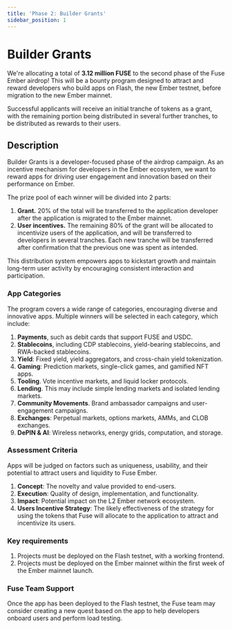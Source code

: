 ```yaml
---
title: 'Phase 2: Builder Grants'
sidebar_position: 1
---
```


# Builder Grants

We're allocating a total of **3.12 million FUSE** to the second phase of the Fuse Ember airdrop! This will be a bounty program designed to attract and reward developers who build apps on Flash, the new Ember testnet, before migration to the new Ember mainnet. 

Successful applicants will receive an initial tranche of tokens as a grant, with the remaining portion being distributed in several further tranches, to be distributed as rewards to their users.

## Description

Builder Grants is a developer-focused phase of the airdrop campaign. As an incentive mechanism for developers in the Ember ecosystem, we want to reward apps for driving user engagement and innovation based on their performance on Ember.

The prize pool of each winner will be divided into 2 parts:

1. **Grant.** 20% of the total will be transferred to the application developer after the application is migrated to the Ember mainnet.
2. **User incentives.** The remaining 80% of the grant will be allocated to incentivize users of the application, and will be transferred to developers in several tranches. Each new tranche will be transferred after confirmation that the previous one was spent as intended.

This distribution system empowers apps to kickstart growth and maintain long-term user activity by encouraging consistent interaction and participation.

### App Categories

The program covers a wide range of categories, encouraging diverse and innovative apps. Multiple winners will be selected in each category, which include:

1. **Payments**, such as debit cards that support FUSE and USDC.
2. **Stablecoins**, including CDP stablecoins, yield-bearing stablecoins, and RWA-backed stablecoins.
3. **Yield**: Fixed yield, yield aggregators, and cross-chain yield tokenization.
4. **Gaming**: Prediction markets, single-click games, and gamified NFT apps.
5. **Tooling**. Vote incentive markets, and liquid locker protocols.
6. **Lending**. This may include simple lending markets and isolated lending markets.
7. **Community Movements**. Brand ambassador campaigns and user-engagement campaigns.
8. **Exchanges**: Perpetual markets, options markets, AMMs, and CLOB exchanges.
9. **DePIN & AI**: Wireless networks, energy grids, computation, and storage.

### Assessment Criteria

Apps will be judged on factors such as uniqueness, usability, and their potential to attract users and liquidity to Fuse Ember.

1. **Concept**: The novelty and value provided to end-users.
2. **Execution**: Quality of design, implementation, and functionality.
3. **Impact**: Potential impact on the L2 Ember network ecosystem.
4. **Users Incentive Strategy**: The likely effectiveness of the strategy for using the tokens that Fuse will allocate to the application to attract and incentivize its users.

### Key requirements

1. Projects must be deployed on the Flash testnet, with a working frontend.
2. Projects must be deployed on the Ember mainnet within the first week of the Ember mainnet launch.

### Fuse Team Support

Once the app has been deployed to the Flash testnet, the Fuse team may consider creating a new quest based on the app to help developers onboard users and perform load testing.

